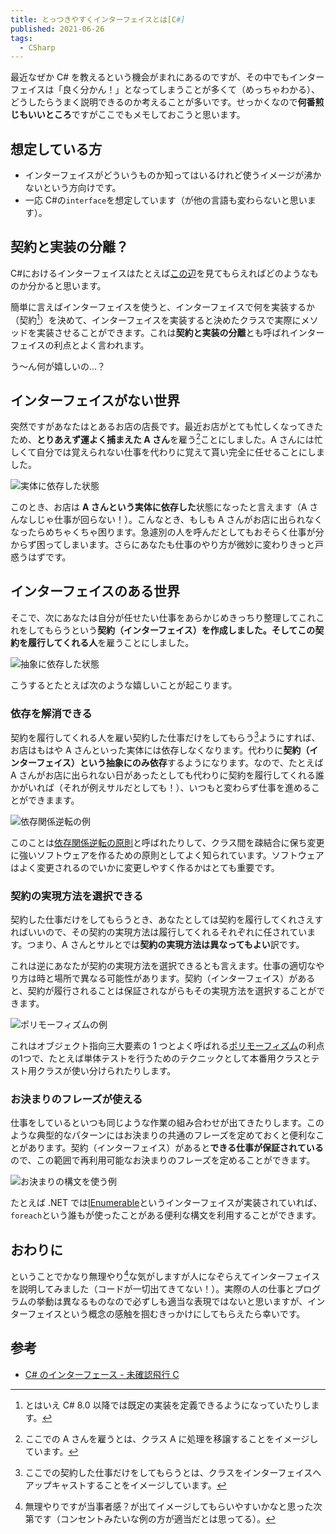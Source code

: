 ```yaml
---
title: とっつきやすくインターフェイスとは[C#]
published: 2021-06-26
tags:
  - CSharp
---
```


最近なぜか C# を教えるという機会がまれにあるのですが、その中でもインターフェイスは「良く分かん！」となってしまうことが多くて（めっちゃわかる）、どうしたらうまく説明できるのか考えることが多いです。せっかくなので**何番煎じもいいところ**ですがここでもメモしておこうと思います。

## 想定している方

- インターフェイスがどういうものか知ってはいるけれど使うイメージが沸かないという方向けです。
- 一応 C#の`interface`を想定しています（が他の言語も変わらないと思います）。

## 契約と実装の分離？

C#におけるインターフェイスはたとえば[この辺](https://docs.microsoft.com/ja-jp/dotnet/csharp/fundamentals/types/interfaces)を見てもらえればどのようなものか分かると思います。

簡単に言えばインターフェイスを使うと、インターフェイスで何を実装するか（契約[^契約について]）を決めて、インターフェイスを実装すると決めたクラスで実際にメソッドを実装させることができます。これは**契約と実装の分離**とも呼ばれインターフェイスの利点とよく言われます。

う～ん何が嬉しいの…？

## インターフェイスがない世界

突然ですがあなたはとあるお店の店長です。最近お店がとても忙しくなってきたため、**とりあえず運よく捕まえた A さん**を雇う[^雇うとは]ことにしました。A さんには忙しくて自分では覚えられない仕事を代わりに覚えて貰い完全に任せることにしました。

![実体に依存した状態](./img/interface1.JPG)

このとき、お店は **A さんという実体に依存した**状態になったと言えます（A さんなしじゃ仕事が回らない！）。こんなとき、もしも A さんがお店に出られなくなったらめちゃくちゃ困ります。急遽別の人を呼んだとしてもおそらく仕事が分からず困ってしまいます。さらにあなたも仕事のやり方が微妙に変わりきっと戸惑うはずです。

## インターフェイスのある世界

そこで、次にあなたは自分が任せたい仕事をあらかじめきっちり整理してこれこれをしてもらうという**契約（インターフェイス）**を作成しました。そしてこの**契約を履行してくれる人**を雇うことにしました。

![抽象に依存した状態](./img/interface2.JPG)

こうするとたとえば次のような嬉しいことが起こります。

### 依存を解消できる

契約を履行してくれる人を雇い契約した仕事だけをしてもらう[^契約した仕事]ようにすれば、お店はもはや A さんといった実体には依存しなくなります。代わりに**契約（インターフェイス）という抽象にのみ依存**するようになります。なので、たとえば A さんがお店に出られない日があったとしても代わりに契約を履行してくれる誰かがいれば（それが例えサルだとしても！）、いつもと変わらず仕事を進めることができまます。

![依存関係逆転の例](./img/interface3.JPG)

このことは[依存関係逆転の原則](https://ja.wikipedia.org/wiki/%e4%be%9d%e5%ad%98%e6%80%a7%e9%80%86%e8%bb%a2%e3%81%ae%e5%8e%9f%e5%89%87)と呼ばれたりして、クラス間を疎結合に保ち変更に強いソフトウェアを作るための原則としてよく知られています。ソフトウェアはよく変更されるのでいかに変更しやすく作るかはとても重要です。

### 契約の実現方法を選択できる

契約した仕事だけをしてもらうとき、あなたとしては契約を履行してくれさえすればいいので、その契約の実現方法は履行してくれるそれぞれに任されています。つまり、A さんとサルとでは**契約の実現方法は異なってもよい**訳です。

これは逆にあなたが契約の実現方法を選択できるとも言えます。仕事の適切なやり方は時と場所で異なる可能性があります。契約（インターフェイス）があると、契約が履行されることは保証されながらもその実現方法を選択することができます。

![ポリモーフィズムの例](./img/interface5.JPG)

これはオブジェクト指向三大要素の 1 つとよく呼ばれる[ポリモーフィズム](https://ja.wikipedia.org/wiki/%E3%83%9D%E3%83%AA%E3%83%A2%E3%83%BC%E3%83%95%E3%82%A3%E3%82%BA%E3%83%A0)の利点の1つで、たとえば単体テストを行うためのテクニックとして本番用クラスとテスト用クラスが使い分けられたりします。

### お決まりのフレーズが使える

仕事をしているといつも同じような作業の組み合わせが出てきたりします。このような典型的なパターンにはお決まりの共通のフレーズを定めておくと便利なことがあります。契約（インターフェイス）があると**できる仕事が保証されている**ので、この範囲で再利用可能なお決まりのフレーズを定めることができます。

![お決まりの構文を使う例](./img/interface4.JPG)

たとえば .NET では[IEnumerable](https://docs.microsoft.com/ja-jp/dotnet/api/system.collections.generic.ienumerable-1?view=net-5.0)というインターフェイスが実装されていれば、`foreach`という誰もが使ったことがある便利な構文を利用することができます。

## おわりに

ということでかなり無理やり[^人に]な気がしますが人になぞらえてインターフェイスを説明してみました（コードが一切出てきてない！）。実際の人の仕事とプログラムの挙動は異なるものなので必ずしも適当な表現ではないと思いますが、インターフェイスという概念の感触を掴むきっかけにしてもらえたら幸いです。

## 参考

- [C# のインターフェース - 未確認飛行 C](https://ufcpp.net/study/csharp/oo_interface.html)

[^契約について]: とはいえ C# 8.0 以降では既定の実装を定義できるようになっていたりします。
[^雇うとは]: ここでの A さんを雇うとは、クラス A に処理を移譲することをイメージしています。
[^契約した仕事]: ここでの契約した仕事だけをしてもらうとは、クラスをインターフェイスへアップキャストすることをイメージしています。
[^人に]: 無理やりですが当事者感？が出てイメージしてもらいやすいかなと思った次第です（コンセントみたいな例の方が適当だとは思ってる）。
